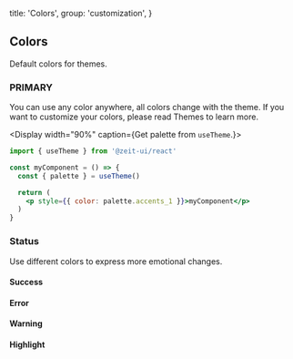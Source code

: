 
  title: 'Colors',
  group: 'customization',
}

## Colors

Default colors for themes.

<Spacer y={2} />

### PRIMARY

You can use any color anywhere, all colors change with the theme.
If you want to customize your colors, please read <NextLink href="/en-us/guide/themes"><Link color>Themes</Link></NextLink> to learn more.

<Display width="90%" caption={<span>Get palette from <Code>useTheme</Code>.</span>}>

```jsx
import { useTheme } from '@zeit-ui/react'

const myComponent = () => {
  const { palette } = useTheme()

  return (
    <p style={{ color: palette.accents_1 }}>myComponent</p>
  )
}
```

</Display>
<Spacer y={1} />
<Colors type="normal" />
<Spacer y={3} />

### Status

Use different colors to express more emotional changes.

#### Success

<Colors type="success" />
<Spacer y={3} />

#### Error

<Colors type="error" />
<Spacer y={3} />

#### Warning

<Colors type="warning" />
<Spacer y={3} />

#### Highlight

<Colors type="highlight" />
<Spacer y={3} />

